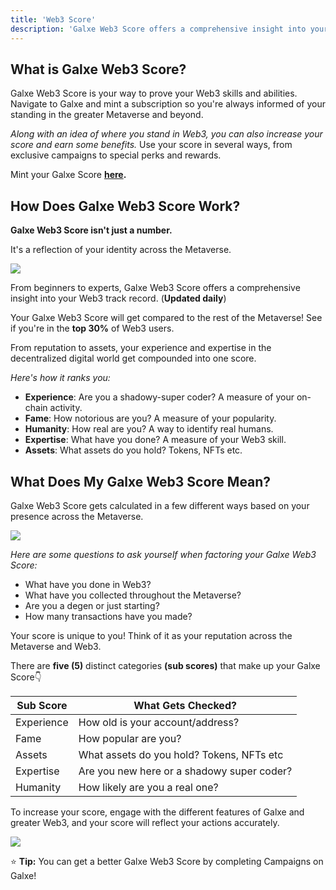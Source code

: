 ```yaml
---
title: 'Web3 Score'
description: 'Galxe Web3 Score offers a comprehensive insight into your Web3 track record, from reputation to assets, compounded into a single score.'
---
```


## **What is Galxe Web3 Score?**

Galxe Web3 Score is your way to prove your Web3 skills and abilities. Navigate to Galxe and mint a subscription so you're always informed of your standing in the greater Metaverse and beyond.

*Along with an idea of where you stand in Web3, you can also increase your score and earn some benefits.* Use your score in several ways, from exclusive campaigns to special perks and rewards.

Mint your Galxe Score **[here](https://app.galxe.com/score).**

## **How Does Galxe Web3 Score Work?**

**Galxe Web3 Score isn't just a number.**

It's a reflection of your identity across the Metaverse.

![](https://downloads.intercomcdn.com/i/o/834265653/d994e2d79eb2240e34fd93bb/score-dynamic.png)

From beginners to experts, Galxe Web3 Score offers a comprehensive insight into your Web3 track record. (**Updated daily**)

Your Galxe Web3 Score will get compared to the rest of the Metaverse! See if you're in the **top 30%** of Web3 users. 

From reputation to assets, your experience and expertise in the decentralized digital world get compounded into one score.

*Here's how it ranks you:*

- **Experience**: Are you a shadowy-super coder? A measure of your on-chain activity.
- **Fame**: How notorious are you? A measure of your popularity.
- **Humanity**: How real are you? A way to identify real humans.
- **Expertise**: What have you done? A measure of your Web3 skill.
- **Assets**: What assets do you hold? Tokens, NFTs etc.

## **What Does My Galxe Web3 Score Mean?**

Galxe Web3 Score gets calculated in a few different ways based on your presence across the Metaverse.

![](https://downloads.intercomcdn.com/i/o/834264953/f8e4ca41a3066eebc79b8185/metric-closeup%281%29.png)

*Here are some questions to ask yourself when factoring your Galxe Web3 Score:*

- What have you done in Web3?
- What have you collected throughout the Metaverse?
- Are you a degen or just starting?
- How many transactions have you made?

Your score is unique to you! Think of it as your reputation across the Metaverse and Web3.

There are **five (5)** distinct categories **(sub scores)** that make up your Galxe Score👇

| Sub Score | What Gets Checked? |
| --- | --- |
| Experience | How old is your account/address? |
| Fame | How popular are you? |
| Assets | What assets do you hold? Tokens, NFTs etc |
| Expertise | Are you new here or a shadowy super coder? |
| Humanity | How likely are you a real one? |

To increase your score, engage with the different features of Galxe and greater Web3, and your score will reflect your actions accurately.

![](https://downloads.intercomcdn.com/i/o/834285833/2fc0f2dc59e58575d448f682/metrics.png)

⭐️ **Tip:** You can get a better Galxe Web3 Score by completing Campaigns on Galxe!

